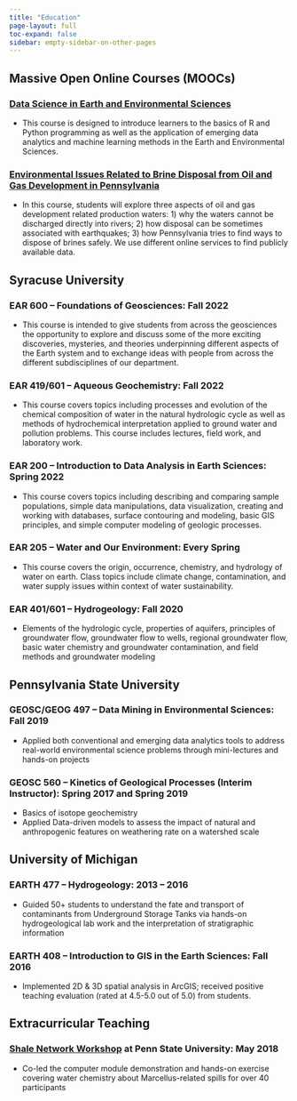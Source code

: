 ```yaml
---
title: "Education"
page-layout: full
toc-expand: false
sidebar: empty-sidebar-on-other-pages
---
```


## Massive Open Online Courses (MOOCs)
### [Data Science in Earth and Environmental Sciences](https://edx.hydrolearn.org/courses/course-v1:SyracuseUniversity+EAR601+2020_Fall/about){target="_blank"}
*	This course is designed to introduce learners to the basics of R and Python programming as well as the application of emerging data analytics and machine learning methods in the Earth and Environmental Sciences.

### [Environmental Issues Related to Brine Disposal from Oil and Gas Development in Pennsylvania](https://serc.carleton.edu/hydromodules/units/191769.html){target="_blank"}
*	In this course, students will explore three aspects of oil and gas development related production waters: 1) why the waters cannot be discharged directly into rivers; 2) how disposal can be sometimes associated with earthquakes; 3) how Pennsylvania tries to find ways to dispose of brines safely. We use different online services to find publicly available data.


## Syracuse University
### EAR 600 – Foundations of Geosciences: Fall 2022
*	This course is intended to give students from across the geosciences the opportunity to explore and discuss some of the more exciting discoveries, mysteries, and theories underpinning different aspects of the Earth system and to exchange ideas with people from across the different subdisciplines of our department.

### EAR 419/601 – Aqueous Geochemistry: Fall 2022
*	This course covers topics including processes and evolution of the chemical composition of water in the natural hydrologic cycle as well as methods of hydrochemical interpretation applied to ground water and pollution problems. This course includes lectures, field work, and laboratory work.

### EAR 200 – Introduction to Data Analysis in Earth Sciences: Spring 2022
*	This course covers topics including describing and comparing sample populations, simple data manipulations, data visualization, creating and working with databases, surface contouring and modeling, basic GIS principles, and simple computer modeling of geologic processes.

### EAR 205 – Water and Our Environment: Every Spring
*	This course covers the origin, occurrence, chemistry, and hydrology of water on earth. Class topics include climate change, contamination, and water supply issues within context of water sustainability.

### EAR 401/601 – Hydrogeology: Fall 2020
* Elements of the hydrologic cycle, properties of aquifers, principles of groundwater flow, groundwater flow to wells, regional groundwater flow, basic water chemistry and groundwater contamination, and field methods and groundwater modeling


## Pennsylvania State University
### GEOSC/GEOG 497 – Data Mining in Environmental Sciences: Fall 2019
*	Applied both conventional and emerging data analytics tools to address real-world environmental science problems through mini-lectures and hands-on projects

### GEOSC 560 – Kinetics of Geological Processes (Interim Instructor): Spring 2017 and Spring 2019
* Basics of isotope geochemistry
* Applied Data-driven models to assess the impact of natural and anthropogenic features on weathering rate on a watershed scale

## University of Michigan
### EARTH 477 – Hydrogeology: 2013 – 2016
* Guided 50+ students to understand the fate and transport of contaminants from Underground Storage Tanks via hands-on hydrogeological lab work and the interpretation of stratigraphic information

### EARTH 408 – Introduction to GIS in the Earth Sciences: Fall 2016
* Implemented 2D & 3D spatial analysis in ArcGIS; received positive teaching evaluation (rated at 4.5-5.0 out of 5.0) from students.


## Extracurricular Teaching
### [Shale Network Workshop](http://www.shalenetwork.org/content/2018-shale-network-workshop){target="_blank"} at Penn State University: May 2018
* Co-led the computer module demonstration and hands-on exercise covering water chemistry about Marcellus-related spills for over 40 participants
